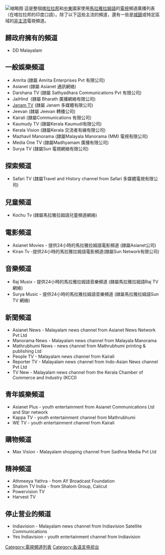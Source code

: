 {{Unreferenced|time=2017-06-01T18:32:09+00:00}}
[[File:India_Kerala_locator_map.svg|缩略图]]
這是整個[[喀拉拉邦|喀拉拉邦]]和[[中東|中東]]國家使用[[馬拉雅拉姆語|馬拉雅拉姆語]]的[[電視|電視]]頻道廣播列表（在喀拉拉邦的印度口語）。除了以下這些主流的頻道，還有一些是[[城鎮|城鎮]]或特定區域的[[非主流|非主流]]電視頻道。

== 歸政府擁有的頻道 ==
* DD Malayalam

== 一般娛樂頻道 ==
* Amrita (隷屬  Amrita Enterprises Pvt 有限公司)
* Asianet (隷屬 Asianet 通訊網絡)
* Darshana TV (隷屬 Sathyadhara Communications Pvt 有限公司)
* JaiHind  (隷屬 Bharath 廣播網絡有限公司)
* [[Janam_TV|Janam TV]] (隷屬 Janam 多媒體有限公司)
* Jeevan (隷屬 Jeevan 轉播公司)
* Kairali (隷屬Communications 有限公司)
* Kaumudy TV (隷屬Kerala Kaumudi有限公司)
* Kerala Vision (隷屬Kerala 交流者有線有限公司)
* Mazhavil Manorama (隷屬Malayala Manorama (MM) 電視有限公司)
* Media One TV (隷屬Madhyamam 廣播有限公司)
* Surya TV (隷屬Sun 電視網絡有限公司)

== 探索頻道 ==
* Safari TV  (隷屬Travel and History channel from Safari 多媒體電視有限公司)

== 兒童頻道 ==
* Kochu Tv  (隷屬馬拉雅拉姆語兒童頻道網絡)

== 電影頻道 ==
* Asianet Movies - 提供24小時的馬拉雅拉姆語電影頻道 (隷屬Asianet公司)
* Kiran Tv -提供24小時的馬拉雅拉姆語電影頻道(隷屬Sun Network有限公司)

== 音樂頻道 ==
* Raj Musix - 提供24小時的馬拉雅拉姆語音樂頻道 (隷屬馬拉雅拉姆語Raj TV 網絡)
* Surya Music - 提供24小時的馬拉雅拉姆語音樂頻道 (隷屬馬拉雅拉姆語Sun TV 網絡)

== 新聞頻道 ==
* Asianet News - Malayalam news channel from Asianet News Network Pvt Ltd
* Manorama News - Malayalam news channel from Malayala Manorama
* Mathrubhumi News - news channel from Mathrubhumi printing & publishing Ltd
* People TV - Malayalam news channel from Kairali
* Reporter TV - Malayalam news channel from Indo-Asian News channel Pvt Ltd
* TV New - Malayalam news channel from the Kerala Chamber of Commerce and Industry (KCCI)

== 青年娛樂頻道 ==
* Asianet Plus - youth entertainment from Asianet Communications Ltd and Star network 
* Kappa TV - youth entertainment channel from Mathrubhumi
* WE TV - youth entertainment channel from Kairali

== 購物頻道 ==
* Max Vision - Malayalam shopping channel from Sadhna Media Pvt Ltd

== 精神頻道 ==
* Athmeeya Yathra - from AY Broadcast Foundation
* Shalom TV India - from Shalom Group, Calicut
* Powervision TV
* Harvest TV

== 停止营业的頻道 ==
* Indiavision - Malayalam news channel from Indiavision Satellite Communications
* Yes Indiavision - youth entertainment channel from Indiavision

[[Category:電視頻道列表|Category:電視頻道列表]]
[[Category:各语言电视台|Category:各语言电视台]]
